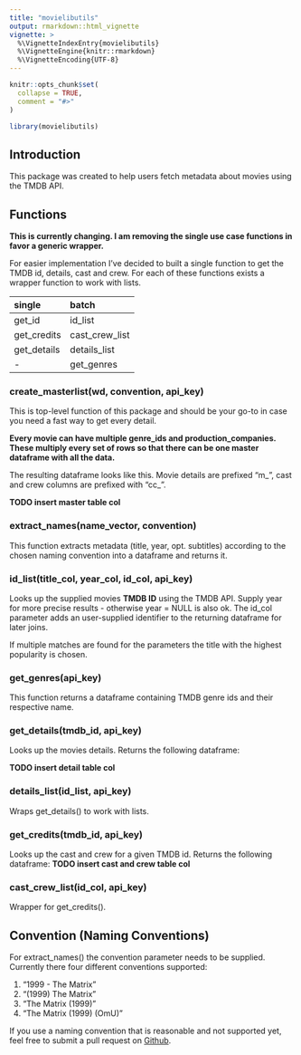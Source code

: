 ```yaml
---
title: "movielibutils"
output: rmarkdown::html_vignette
vignette: >
  %\VignetteIndexEntry{movielibutils}
  %\VignetteEngine{knitr::rmarkdown}
  %\VignetteEncoding{UTF-8}
---
```


```r
knitr::opts_chunk$set(
  collapse = TRUE,
  comment = "#>"
)
```

```r
library(movielibutils)
```

## Introduction

This package was created to help users fetch metadata about movies using the TMDB API.

## Functions

**This is currently changing. I am removing the single use case functions in favor a generic wrapper.**

For easier implementation I've decided to built a single function to get the TMDB id, details,
cast and crew. For each of these functions exists a wrapper function to work with lists.

|single|batch|
|:---|:---|
|get_id|id_list|
|get_credits|cast_crew_list|
|get_details|details_list|
|-|get_genres|

### create_masterlist(wd, convention, api_key)

This is top-level function of this package and should be your go-to in case you need a fast way to get every detail.

**Every movie can have multiple genre_ids and production_companies. These multiply every set of rows so that there can be one master dataframe with all the data.**

The resulting dataframe looks like this. Movie details are prefixed "m_", cast and crew columns are prefixed with "cc_".

**TODO insert master table col**

### extract_names(name_vector, convention)

This function extracts metadata (title, year, opt. subtitles) according to the chosen naming convention into a dataframe and returns it. 

### id_list(title_col, year_col, id_col, api_key)

Looks up the supplied movies **TMDB ID** using the TMDB API. Supply year for more precise results - otherwise year = NULL is also ok.
The id_col parameter adds an user-supplied identifier to the returning dataframe for later joins.

If multiple matches are found for the parameters the title with the highest popularity is chosen.

### get_genres(api_key)

This function returns a dataframe containing TMDB genre ids and their respective name.

### get_details(tmdb_id, api_key) 

Looks up the movies details. Returns the following dataframe:

**TODO insert detail table col**

### details_list(id_list, api_key) 

Wraps get_details() to work with lists. 

### get_credits(tmdb_id, api_key) 

Looks up the cast and crew for a given TMDB id. Returns the following dataframe:
**TODO insert cast and crew table col**

### cast_crew_list(id_col, api_key) 

Wrapper for get_credits().

## Convention (Naming Conventions)

For extract_names() the convention parameter needs to be supplied.
Currently there four different conventions supported:

1. "1999 - The Matrix"
2. "(1999) The Matrix"
3. "The Matrix (1999)"
4. "The Matrix (1999) (OmU)"

If you use a naming convention that is reasonable and not supported yet, feel free to submit a pull request on [Github](https://github.com/tilschuenemann/movielibutils/pulls).
